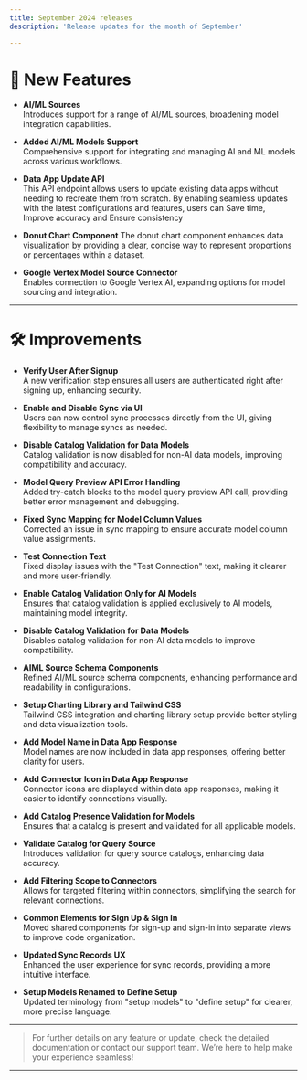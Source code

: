 ```yaml
---
title: September 2024 releases
description: 'Release updates for the month of September'

---
```



# 🚀 New Features

- **AI/ML Sources**  
  Introduces support for a range of AI/ML sources, broadening model integration capabilities.

- **Added AI/ML Models Support**  
  Comprehensive support for integrating and managing AI and ML models across various workflows.

- **Data App Update API**  
  This API endpoint allows users to update existing data apps without needing to recreate them from scratch. By enabling seamless updates with the latest configurations and features, users can Save time, Improve accuracy and Ensure consistency 

- **Donut Chart Component** 
  The donut chart component enhances data visualization by providing a clear, concise way to represent proportions or percentages within a dataset.

- **Google Vertex Model Source Connector**  
  Enables connection to Google Vertex AI, expanding options for model sourcing and integration.


---

# 🛠️ Improvements

- **Verify User After Signup**  
  A new verification step ensures all users are authenticated right after signing up, enhancing security.

- **Enable and Disable Sync via UI**  
  Users can now control sync processes directly from the UI, giving flexibility to manage syncs as needed.

- **Disable Catalog Validation for Data Models**  
  Catalog validation is now disabled for non-AI data models, improving compatibility and accuracy.

- **Model Query Preview API Error Handling**  
  Added try-catch blocks to the model query preview API call, providing better error management and debugging.

- **Fixed Sync Mapping for Model Column Values**  
  Corrected an issue in sync mapping to ensure accurate model column value assignments.

- **Test Connection Text**  
  Fixed display issues with the "Test Connection" text, making it clearer and more user-friendly.

- **Enable Catalog Validation Only for AI Models**  
  Ensures that catalog validation is applied exclusively to AI models, maintaining model integrity.

- **Disable Catalog Validation for Data Models**  
  Disables catalog validation for non-AI data models to improve compatibility.

- **AIML Source Schema Components**  
  Refined AI/ML source schema components, enhancing performance and readability in configurations.

- **Setup Charting Library and Tailwind CSS**  
  Tailwind CSS integration and charting library setup provide better styling and data visualization tools.

- **Add Model Name in Data App Response**  
  Model names are now included in data app responses, offering better clarity for users.

- **Add Connector Icon in Data App Response**  
  Connector icons are displayed within data app responses, making it easier to identify connections visually.

- **Add Catalog Presence Validation for Models**  
  Ensures that a catalog is present and validated for all applicable models.

- **Validate Catalog for Query Source**  
  Introduces validation for query source catalogs, enhancing data accuracy.

- **Add Filtering Scope to Connectors**  
  Allows for targeted filtering within connectors, simplifying the search for relevant connections.

- **Common Elements for Sign Up & Sign In**  
  Moved shared components for sign-up and sign-in into separate views to improve code organization.

- **Updated Sync Records UX**  
  Enhanced the user experience for sync records, providing a more intuitive interface.

- **Setup Models Renamed to Define Setup**  
  Updated terminology from "setup models" to "define setup" for clearer, more precise language.

---

> For further details on any feature or update, check the detailed documentation or contact our support team. We’re here to help make your experience seamless!

---

